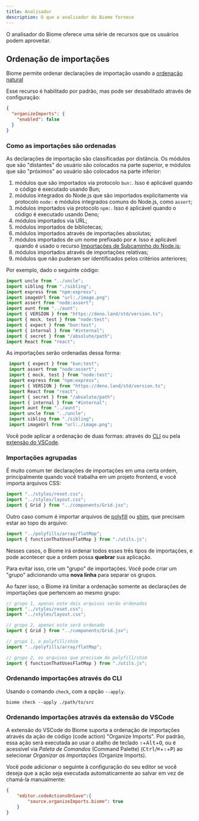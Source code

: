 ```yaml
---
title: Analisador
description: O que o analisador do Biome fornece
---
```


O analisador do Biome oferece uma série de recursos que os usuários podem aproveitar.

## Ordenação de importações

Biome permite ordenar declarações de importação usando a [ordenação natural](https://en.wikipedia.org/wiki/Natural_sort_order)

Esse recurso é habilitado por padrão, mas pode ser desabilitado através de configuração:

```json title="biome.json"
{
  "organizeImports": {
    "enabled": false
  }
}
```

### Como as importações são ordenadas

As declarações de importação são classificadas por distância. Os módulos que são "distantes" do usuário são colocados na parte superior, e módulos que são "próximos" ao usuário são colocados na parte inferior:

1. módulos que são importados via protocolo `bun:`. Isso é aplicável quando o código é executado usando Bun;
2. módulos integrados do Node.js que são importados explicitamente via protocolo `node:` e módulos integrados comuns do Node.js, como `assert`;
3. módulos importados via protocolo `npm:`. Isso é aplicável quando o código é executado usando Deno;
4. módulos importados via URL;
5. módulos importados de bibliotecas;
6. módulos importados através de importações absolutas;
7. módulos importados de um nome prefixado por `#`. Isso é aplicável quando é usado o recurso [Importações de Subcaminho do Node.js](https://nodejs.org/api/packages.html#subpath-imports);
8. módulos importados através de importações relativas;
9. módulos que não puderam ser identificados pelos critérios anteriores;

Por exemplo, dado o seguinte código:

```ts title="example.ts"
import uncle from "../uncle";
import sibling from "./sibling";
import express from "npm:express";
import imageUrl from "url:./image.png";
import assert from "node:assert";
import aunt from "../aunt";
import { VERSION } from "https://deno.land/std/version.ts";
import { mock, test } from "node:test";
import { expect } from "bun:test";
import { internal } from "#internal";
import { secret } from "/absolute/path";
import React from "react";
```

As importações serão ordenadas dessa forma:

```ts title="example.ts"
 import { expect } from "bun:test";
 import assert from "node:assert";
 import { mock, test } from "node:test";
 import express from "npm:express";
 import { VERSION } from "https://deno.land/std/version.ts";
 import React from "react";
 import { secret } from "/absolute/path";
 import { internal } from "#internal";
 import aunt from "../aunt";
 import uncle from "../uncle";
 import sibling from "./sibling";
 import imageUrl from "url:./image.png";
```

Você pode aplicar a ordenação de duas formas: através do [CLI](#ordenando-importações-através-do-cli) ou pela [extensão do VSCode](#ordenando-importações-através-da-extensão-do-vscode).

### Importações agrupadas

É muito comum ter declarações de importações em uma certa ordem, principalmente quando você trabalha em um projeto frontend, e você importa arquivos CSS:

```js title="example.js"
import "../styles/reset.css";
import "../styles/layout.css";
import { Grid } from "../components/Grid.jsx";
```

Outro caso comum é importar arquivos de [polyfill](https://developer.mozilla.org/pt-BR/docs/Glossary/Polyfill) ou [shim](https://developer.mozilla.org/en-US/docs/Glossary/Shim), que precisam estar ao topo do arquivo:

```js title="example.js"
import "../polyfills/array/flatMap";
import { functionThatUsesFlatMap } from "./utils.js";
```

Nesses casos, o Biome irá ordenar todos esses três tipos de importações, e pode acontecer que a ordem possa **quebrar** sua aplicação.

Para evitar isso, crie um "grupo" de importações. Você pode criar um "grupo" adicionando uma **nova linha** para separar os grupos.

Ao fazer isso, o Biome irá limitar a ordenação somente as declarações de importações que pertencem ao mesmo grupo:

```js title="example.js"
// grupo 1, apenas este dois arquivos serão ordenados
import "../styles/reset.css";
import "../styles/layout.css";

// grupo 2, apenas este será ordenado
import { Grid } from "../components/Grid.jsx";
```

```js title="example.js"
// grupo 1, o polyfill/shim
import "../polyfills/array/flatMap";

// grupo 2, os arquivos que precisam do polyfill/shim
import { functionThatUsesFlatMap } from "./utils.js";
```

### Ordenando importações através do CLI

Usando o comando `check`, com a opção `--apply`.

```shell
biome check --apply ./path/to/src
```

### Ordenando importações através da extensão do VSCode

A extensão do VSCode do Biome suporta a ordenação de importações através da ação de código (code action) "Organize Imports".
Por padrão, essa ação será executada ao usar o atalho de teclado <kbd title="Shift">⇧</kbd>+<kbd>Alt</kbd>+<kbd>O</kbd>, ou é acessível via _Paleta de Comandos_ (Command Palette) (<kbd>Ctrl</kbd>/<kbd title="Cmd">⌘</kbd>+<kbd title="Shift">⇧</kbd>+<kbd>P</kbd>) ao selecionar _Organizar as Importações_ (Organize Imports).

Você pode adicionar o seguinte à configuração do seu editor se você deseja que a ação seja executada automaticamente ao salvar em vez de chamá-la manualmente:

```json title="settings.json"
{
	"editor.codeActionsOnSave":{
		"source.organizeImports.biome": true
	}
}
```
